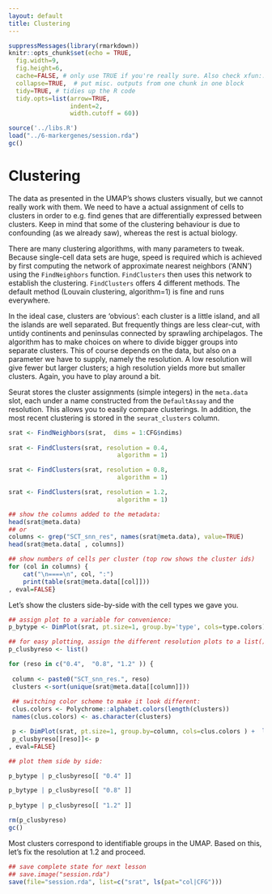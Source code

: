 ```yaml
---
layout: default
title: Clustering
---
```


<!-- stuff to make Rmarkdown do what we want:  -->
```r
suppressMessages(library(rmarkdown))
knitr::opts_chunk$set(echo = TRUE,
  fig.width=9,
  fig.height=6,
  cache=FALSE, # only use TRUE if you're really sure. Also check xfun::cache_rds
  collapse=TRUE,  # put misc. outputs from one chunk in one block
  tidy=TRUE, # tidies up the R code
  tidy.opts=list(arrow=TRUE, 
                 indent=2,
                 width.cutoff = 60))
```

<!-- load complete state from previous lesson -->
```r
source('../libs.R')
load("../6-markergenes/session.rda")
gc()

```

# Clustering

The data as presented in the UMAP's shows clusters visually, but we
cannot really work with them. We need to have a actual assignment of
cells to clusters in order to e.g. find genes that are differentially
expressed between clusters. Keep in mind that some of the clustering
behaviour is due to confounding (as we already saw), whereas the rest is
actual biology.

There are many clustering algorithms, with many parameters to
tweak. Because single-cell data sets are huge, speed is required which
is achieved by first computing the network of approximate nearest
neighbors ('ANN') using the `FindNeighbors` function.  `FindClusters`
then uses this network to establish the clustering. `FindClusters`
offers 4 different methods. The default method (Louvain clustering,
algorithm=1) is fine and runs everywhere. 

In the ideal case, clusters are 'obvious': each cluster is a little
island, and all the islands are well separated. But frequently things
are less clear-cut, with untidy continents and peninsulas connected by
sprawling archipelagos.  The algorithm has to make choices on where to
divide bigger groups into separate clusters.  This of course depends on
the data, but also on a parameter we have to supply, namely the
resolution. A low resolution will give fewer but larger clusters; 
a high resolution yields more but smaller clusters. Again, you have
to play around a bit. 

Seurat stores the cluster assignments (simple integers) in the `meta.data`
slot, each under a name constructed from the `DefaultAssay` and the resolution.
This allows you to easily compare clusterings. In addition, the most recent
clustering is stored in the `seurat_clusters` column. 

```r

srat <- FindNeighbors(srat,  dims = 1:CFG$ndims)
                              
srat <- FindClusters(srat, resolution = 0.4,
                              algorithm = 1)

srat <- FindClusters(srat, resolution = 0.8,
                              algorithm = 1)

srat <- FindClusters(srat, resolution = 1.2,
                              algorithm = 1)

## show the columns added to the metadata:
head(srat@meta.data)
## or
columns <- grep("SCT_snn_res", names(srat@meta.data), value=TRUE)
head(srat@meta.data[ , columns])

## show numbers of cells per cluster (top row shows the cluster ids)
for (col in columns) {
    cat("\n====\n", col, ":")
    print(table(srat@meta.data[[col]]))
, eval=FALSE}

```

Let's show the clusters side-by-side with the cell types we gave you. 

<!--  The assignment to list() is partly because it wouldn't plot ... -->

```r

## assign plot to a variable for convenience:
p_bytype <- DimPlot(srat, pt.size=1, group.by='type', cols=type.colors) 

## for easy plotting, assign the different resolution plots to a list() 
p_clusbyreso <- list()

for (reso in c("0.4",  "0.8", "1.2" )) { 
 
 column <- paste0("SCT_snn_res.", reso)
 clusters <-sort(unique(srat@meta.data[[column]]))
 
 ## switching color scheme to make it look different:
 clus.colors <- Polychrome::alphabet.colors(length(clusters))
 names(clus.colors) <- as.character(clusters)

 p <- DimPlot(srat, pt.size=1, group.by=column, cols=clus.colors ) +  labs(title=reso)
 p_clusbyreso[[reso]]<- p
, eval=FALSE}

## plot them side by side:

p_bytype | p_clusbyreso[[ "0.4" ]] 

p_bytype | p_clusbyreso[[ "0.8" ]] 
 
p_bytype | p_clusbyreso[[ "1.2" ]] 

```

```r

rm(p_clusbyreso)
gc()

```

Most clusters correspond to identifiable groups in the UMAP.
Based on this, let's fix the resolution at 1.2 and proceed.

<!-- clustree thing moved to day2  -->

<!-- lastly, save the complete sesssion for the next time -->
```r
## save complete state for next lesson
## save.image("session.rda")
save(file="session.rda", list=c("srat", ls(pat="col|CFG")))

```
